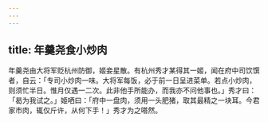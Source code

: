 ```yaml
---
---
---
```

title: 年羹尧食小炒肉
---



年羹尧由大将军贬杭州防御，姬妾星散。有杭州秀才某得其一姬，闻在府中司饮馔者，自云：「专司小炒肉一味。大将军每饭，必于前一日呈进菜单。若点小炒肉，则须忙半日。惟月仅遇一二次。此非他手所能办，而我亦不问他事也。」秀才曰：「曷为我试之。」姬哂曰：「府中一盘肉，须用一头肥猪，取其最精之一块耳。今君家市肉，辄仅斤许，从何下手！」秀才为之嗒然。